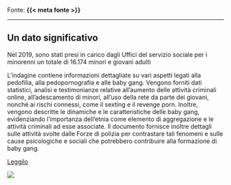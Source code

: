 :::{.fonte}
Fonte: **{{< meta fonte >}}**
:::

---

::: {.callout-tip}
## Un dato significativo
Nel 2019, sono stati presi in carico dagli Uffici del servizio sociale per i minorenni un totale di 16.174 minori e giovani adulti
:::

:::{.descrizione}
L’indagine contiene informazioni dettagliate su vari aspetti legati alla pedofilia, alla pedopornografia e alle baby gang. Vengono forniti dati statistici, analisi e testimonianze relative all'aumento delle attività criminali online, all'adescamento di minori, all'uso della rete da parte dei giovani, nonché ai rischi connessi, come il sexting e il revenge porn. Inoltre, vengono descritte le dinamiche e le caratteristiche delle baby gang, evidenziando l'importanza dell'etnia come elemento di aggregazione e le attività criminali ad esse associate. Il documento fornisce inoltre dettagli sulle attività svolte dalle Forze di polizia per contrastare tali fenomeni e sulle cause psicologiche e sociali che potrebbero contribuire alla formazione di baby gang.
:::

[Leggilo](https://www.senato.it/service/PDF/PDFServer/BGT/1185380.pdf){.btn-action-primary .btn-action .btn .btn-success .btn-lg}

[![]({{< meta image >}})](https://www.senato.it/service/PDF/PDFServer/BGT/1185380.pdf)

